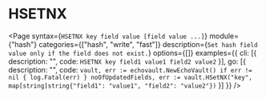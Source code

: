 # HSETNX

<Page 
  syntax={`HSETNX key field value [field value ...]`}
  module={"hash"}
  categories={["hash", "write", "fast"]}
  description={`Set hash field value only if the field does not exist.`}
  options={[]}
  examples={{
    cli: [{ description: "", code: `HSETNX key field1 value1 field2 value2` }],
    go: [{
      description: "",
      code: `vault, err := echovault.NewEchoVault()
if err != nil {
  log.Fatal(err)
}
noOfUpdatedFields, err := vault.HSetNX("key", map[string]string{"field1": "value1", "field2": "value2"})`
    }]
  }}
/>